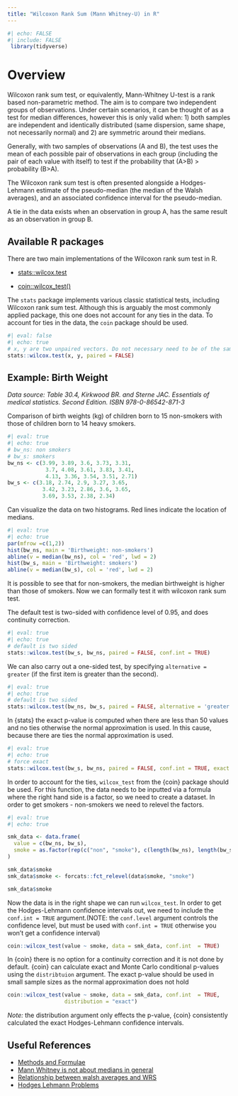 ```yaml
---
title: "Wilcoxon Rank Sum (Mann Whitney-U) in R"
---
```


```r
#| echo: FALSE
#| include: FALSE
 library(tidyverse)
```

# Overview

Wilcoxon rank sum test, or equivalently, Mann-Whitney U-test is a rank based non-parametric method. The aim is to compare two independent groups of observations. Under certain scenarios, it can be thought of as a test for median differences, however this is only valid when: 1) both samples are independent and identically distributed (same dispersion, same shape, not necessarily normal) and 2) are symmetric around their medians.

Generally, with two samples of observations (A and B), the test uses the mean of each possible pair of observations in each group (including the pair of each value with itself) to test if the probability that (A\>B) \> probability (B\>A).

The Wilcoxon rank sum test is often presented alongside a Hodges-Lehmann estimate of the pseudo-median (the median of the Walsh averages), and an associated confidence interval for the pseudo-median.

A tie in the data exists when an observation in group A, has the same result as an observation in group B.

## Available R packages

There are two main implementations of the Wilcoxon rank sum test in R.

-   [stats::wilcox.test](https://www.rdocumentation.org/packages/stats/versions/3.6.2/topics/wilcox.test)

-   [coin::wilcox_test()](https://cran.r-project.org/web/packages/coin/coin.pdf)

The `stats` package implements various classic statistical tests, including Wilcoxon rank sum test. Although this is arguably the most commonly applied package, this one does not account for any ties in the data. To account for ties in the data, the `coin` package should be used.

```r
#| eval: false
#| echo: true
# x, y are two unpaired vectors. Do not necessary need to be of the same length.
stats::wilcox.test(x, y, paired = FALSE)
```

## Example: Birth Weight

*Data source: Table 30.4, Kirkwood BR. and Sterne JAC. Essentials of medical statistics. Second Edition. ISBN 978-0-86542-871-3*

Comparison of birth weights (kg) of children born to 15 non-smokers with those of children born to 14 heavy smokers.

```r
#| eval: true
#| echo: true
# bw_ns: non smokers
# bw_s: smokers
bw_ns <- c(3.99, 3.89, 3.6, 3.73, 3.31, 
            3.7, 4.08, 3.61, 3.83, 3.41, 
            4.13, 3.36, 3.54, 3.51, 2.71)
bw_s <- c(3.18, 2.74, 2.9, 3.27, 3.65, 
           3.42, 3.23, 2.86, 3.6, 3.65, 
           3.69, 3.53, 2.38, 2.34)
```

Can visualize the data on two histograms. Red lines indicate the location of medians.

```r
#| eval: true
#| echo: true
par(mfrow =c(1,2))
hist(bw_ns, main = 'Birthweight: non-smokers')
abline(v = median(bw_ns), col = 'red', lwd = 2)
hist(bw_s, main = 'Birthweight: smokers')
abline(v = median(bw_s), col = 'red', lwd = 2)
```

It is possible to see that for non-smokers, the median birthweight is higher than those of smokers. Now we can formally test it with wilcoxon rank sum test.

The default test is two-sided with confidence level of 0.95, and does continuity correction.

```r
#| eval: true
#| echo: true
# default is two sided
stats::wilcox.test(bw_s, bw_ns, paired = FALSE, conf.int = TRUE)
```

We can also carry out a one-sided test, by specifying `alternative = greater` (if the first item is greater than the second).

```r
#| eval: true
#| echo: true
# default is two sided
stats::wilcox.test(bw_ns, bw_s, paired = FALSE, alternative = 'greater')
```

In {stats} the exact p-value is computed when there are less than 50 values and no ties otherwise the normal approximation is used. In this cause, because there are ties the normal approximation is used.
```r
#| eval: true
#| echo: true
# force exact
stats::wilcox.test(bw_s, bw_ns, paired = FALSE, conf.int = TRUE, exact = TRUE)
```

In order to account for the ties, `wilcox_test` from the {coin} package should be used. For this function, the data needs to be inputted via a formula where the right hand side is a factor, so we need to create a dataset. In order to get smokers - non-smokers we need to relevel the factors.

```r
#| eval: true
#| echo: true

smk_data <- data.frame(
  value = c(bw_ns, bw_s), 
  smoke = as.factor(rep(c("non", "smoke"), c(length(bw_ns), length(bw_s))))
) 

smk_data$smoke
smk_data$smoke <- forcats::fct_relevel(data$smoke, "smoke")

smk_data$smoke
```

Now the data is in the right shape we can run `wilcox_test`. In order to get the Hodges-Lehmann confidence intervals out, we need to include the `conf.int = TRUE` argument.(NOTE: the `conf.level` argument controls the confidence level, but must be used with `conf.int = TRUE` otherwise you won't get a confidence interval)

```r
coin::wilcox_test(value ~ smoke, data = smk_data, conf.int  = TRUE)
```

In {coin} there is no option for a continuity correction and it is not done by default. {coin} can calculate exact and Monte Carlo conditional p-values using the `distribtuion` argument. The exact p-value should be used in small sample sizes as the normal approximation does not hold

```r

coin::wilcox_test(value ~ smoke, data = smk_data, conf.int  = TRUE,
                  distribution = "exact")
```
*Note:* the distribution argument only effects the p-value, {coin} consistently calculated the exact Hodges-Lehmann confidence intervals.

## Useful References

-   [Methods and Formulae](https://support.minitab.com/en-us/minitab/help-and-how-to/statistics/nonparametrics/how-to/1-sample-wilcoxon/methods-and-formulas/methods-and-formulas)
-   [Mann Whitney is not about medians in general](https://github.com/adrianolszewski/Mann-Whitney-is-not-about-medians-in-general/blob/main/Mann_Whitney_Wilcoxon_fails_as_test_of_medians_literature.md)
-   [Relationship between walsh averages and WRS](https://stats.stackexchange.com/questions/215889/prove-the-relationship-between-walsh-averages-and-wilcoxon-signed-rank-test)
-   [Hodges Lehmann Problems](https://aakinshin.net/posts/r-hodges-lehmann-problems)
